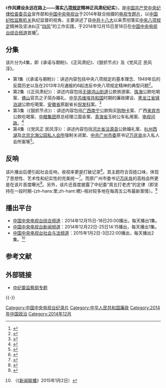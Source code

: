 {{电视节目信息框
| 名称       = 作风建设永远在路上<br /><small>——落实八项规定精神正风肃纪纪实</small>
| 图片       = [[File:作风建设永远在路上.jpg|350px]]
| 图说       = 
| 类型       = [[紀錄片|电视专题片]]
| 导演       = 邓蕾
| 制片人     = 刘珺、龚雪辉、刘美佳
| 监制       = [[胡占凡|胡占凡]]
| 国家       = {{CHNML}}
| 語言       = [[汉语普通话|汉语普通话]]
| 集数       = 4
| 每集长     = 40分钟左右
| 年份       = 2014年
| 外景       = [[中国大陆|中国大陆]]各地区
| 机位       = 多机位
| 制作公司   = [[中国共产党中央纪律检查委员会|中国共产党中央纪律检查委员会]]宣传部<br>[[中国中央电视台|中国中央电视台]]
| 电视台     = [[中国中央电视台|中国中央电视台]][[中国中央电视台综合频道|综合频道]]
| 视频制式   = 16:9 HDTV
| 音频制式   = 
| 首播国家   = {{CHNML}}
| 开始       = 2014年12月15日
| 結束       = 12月18日
| 官方网站   = http://v.mos.gov.cn/shipinzhuankan/zfjsyyzlszt/index.shtml
}}

《'''作风建设永远在路上——落实[[中央八项规定|八项规定]]精神正风肃纪纪实'''》，是[[中国共产党中央纪律检查委员会|中国共产党中央纪律检查委员会]]宣传部和[[中国中央电视台|中国中央电视台]]于2014年联合拍摄的[[紀錄片|电视专题片]]，以[[中国|中国]][[纪检监察机关|纪检监察机关]]执纪监督的视角，主要讲述了自[[中共十八大|中共十八大]]以来贯彻落实[[中央八项规定|中央八项规定]]精神及坚决纠正“[[四风|四风]]”的工作实践，于2014年12月15日至18日在[[中国中央电视台|中国中央电视台]][[中国中央电视台综合频道|综合频道]]首播<ref>{{cite news  |title=专题片《作风建设永远在路上》今晚黄金时段播出  |url=http://www.ccdi.gov.cn/yw/201412/t20141214_46764.html  |publisher=中央纪委监察部网站  |date=2014-12-15  |accessdate=2015-01-16  |archive-date=2015-09-23  |archive-url=https://web.archive.org/web/20150923224257/http://www.ccdi.gov.cn/yw/201412/t20141214_46764.html  |dead-url=no  }}</ref>。

==分集==
该片分为4集，即《承诺与期盼》、《正风肃纪》、《狠抓节点》及《党风正 民风淳》。
*第1集（《承诺与期盼》）：讲述内容包括中央八项规定的基本理念、1949年后的反腐历史以及在2013年3月通报的6起违反中央八项规定精神的典型问题<ref>{{cite news  |title=第一集：承诺与期盼  |url=http://v.mos.gov.cn/2014/12/15/ARTI1418610883774722.shtml  |publisher=中央纪委监察部网站  |date=2014-12-15  |accessdate=2015-01-16  |archive-url=https://web.archive.org/web/20150311012927/http://v.mos.gov.cn/2014/12/15/ARTI1418610883774722.shtml  |archive-date=2015-03-11  |dead-url=yes  }}</ref>。
*第2集（《正风肃纪》）：讲述内容包括[[无锡|无锡]][[鸿山街道|鸿山街道]]公款旅游案、[[珠海|珠海]]公款吃喝案、[[佛山|佛山]]官员之子简办婚礼、[[中华苏维埃共和国|中华苏维埃共和国]]时期的廉政建设、[[黑龙江省|黑龙江省]][[镜泊湖|镜泊湖]]公款吃喝案、[[安徽省|安徽省]]原副省长[[倪发科|倪发科]]案。<ref>{{cite news  |title=第二集：正风肃纪  |url=http://v.mos.gov.cn/2014/12/16/ARTI1418734460276637.shtml  |publisher=中央纪委监察部网站  |date=2014-12-16  |accessdate=2015-01-16  |archive-url=https://web.archive.org/web/20150104215709/http://v.mos.gov.cn/2014/12/16/ARTI1418734460276637.shtml  |archive-date=2015-01-04  |dead-url=yes  }}</ref>
*第3集（《狠抓节点》）：讲述内容包括[[广西|广西]][[南宁|南宁]]公款购买[[购物卡|购物卡]]案、广西[[来宾市|来宾市]]公款吃喝案、[[中粮集团|中粮集团]]原总经理江国金案、[[青海省|青海省]]玉树公车私用案、[[电视问政|电视问政]]。<ref>{{cite news  |title=第三集：狠抓节点  |url=http://v.mos.gov.cn/2014/12/17/ARTI1418818353196630.shtml  |publisher=中央纪委监察部网站  |date=2014-12-17  |accessdate=2015-01-16  |archive-url=https://web.archive.org/web/20150128132750/http://v.mos.gov.cn/2014/12/17/ARTI1418818353196630.shtml  |archive-date=2015-01-28  |dead-url=yes  }}</ref>
*第4集（《党风正 民风淳》）：讲述内容包括[[河北省|河北省]][[沽源县|沽源县]]公款婚礼案、[[杭州|杭州]][[西湖|西湖]]及[[北京|北京]][[北海公园|北海公园]][[私人会所|私人会所]]强制关闭案、[[中共广州市委|中共广州市委]]原书记[[万庆良|万庆良]]出入私人会所案等<ref>{{cite news  |title=第四集：党风正 民风淳  |url=http://v.mos.gov.cn/2014/12/18/ARTI1418897746730353.shtml  |publisher=中央纪委监察部网站  |date=2014-12-18  |accessdate=2015-01-16  |archive-url=https://web.archive.org/web/20150128132355/http://v.mos.gov.cn/2014/12/18/ARTI1418897746730353.shtml  |archive-date=2015-01-28  |dead-url=yes  }}</ref>。

==反响==
该片播出后便引起社会反响，收视率更是打破记录<ref>{{cite news|title=《作风建设永远在路上》何以备受追捧|url=http://cpc.people.com.cn/pinglun/n/2014/1224/c241220-26268366.html|publisher=中国共产党新闻网|date=2014-12-24|accessdate=2015-01-16|archive-date=2019-06-09|archive-url=https://web.archive.org/web/20190609174851/http://cpc.people.com.cn/pinglun/n/2014/1224/c241220-26268366.html|dead-url=no}}</ref>。其主题符合百姓口味，体现了思想性、艺术性和纪实性的完美统一<ref>{{cite news|title=《作风建设永远在路上》为何引起“共振”|url=http://www.chinadaily.com.cn/hqcj/xfly/2014-12-24/content_12940129.html|publisher=中国日报|date=2014-12-24|accessdate=2015-01-16|archive-url=https://web.archive.org/web/20150128132818/http://www.chinadaily.com.cn/hqcj/xfly/2014-12-24/content_12940129.html|archive-date=2015-01-28|dead-url=yes}}</ref>。而原广州市委书记[[万庆良|万庆良]]的高档会所更是在该片首度曝光<ref>{{cite news|title=万庆良最爱的高档会所：装修豪华|url=http://finance.eastday.com/m/20141219/u1a8497939.html|publisher=东方网|date=2014-12-19|accessdate=2015-01-16|archive-date=2016-03-04|archive-url=https://web.archive.org/web/20160304201334/http://finance.eastday.com/m/20141219/u1a8497939.html|dead-url=no}}</ref>。另外，该片还首度披露了中纪委“周五打老虎”的定律（即坚持在一段时期-{zh-hans:里;zh-hant:裡}-相对较多地在每周五公布最新案情）。<ref>{{cite news|title=中纪委自曝为何周五“打老虎”：运用传播规律|url=http://news.qq.com/a/20141218/004970.htm|publisher=腾讯|date=2014-12-18|accessdate=2015-01-16|archive-date=2019-06-20|archive-url=https://web.archive.org/web/20190620012856/https://news.qq.com/a/20141218/004970.htm|dead-url=no}}</ref>

==播出平台==
*[[中国中央电视台|中国中央电视台]][[中国中央电视台综合频道|综合频道]]：2014年12月15日-18日20:00播出，每天播出1集。
*[[中国中央电视台|中国中央电视台]][[中国中央电视台新闻频道|新闻频道]]：2014年12月22日-25日14:15播出，每天播出1集。
*[[中国中央电视台|中国中央电视台]][[中国中央电视台社会与法频道|社会与法频道]]：2015年1月2日-3日22:00播出，每天播出2集。<ref>{{cite news |title=《作风建设永远在路上》在我台重播 |url=http://news.cntv.cn/2015/01/02/VIDE1420197836868600.shtml |publisher=中国中央电视台 |date=2015-01-02 |accessdate=2015-01-16 |archive-date=2019-06-05 |archive-url=https://web.archive.org/web/20190605044225/http://news.cntv.cn/2015/01/02/VIDE1420197836868600.shtml |dead-url=no }}（《[[新闻联播|新闻联播]]》2015年1月2日）</ref>

== 参考文献 ==
{{Reflist|2}}

== 外部链接 ==
* [https://web.archive.org/web/20141231100233/http://v.mos.gov.cn/shipinzhuankan/zfjsyyzlszt/index.shtml 中纪委监察部专题]

{{-}}
{{中华人民共和国廉政}}
{{中共十八大到十九大期间的反腐败工作}}

{{DEFAULTSORT:ZUO作}}
[[Category:中国中央电视台纪录片|Category:中国中央电视台纪录片]]
[[Category:中华人民共和国廉政|Category:中华人民共和国廉政]]
[[Category:2014年中国政治|Category:2014年中国政治]]
[[Category:2014年12月|Category:2014年12月]]